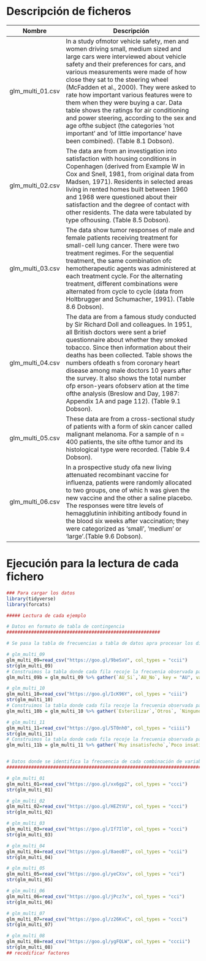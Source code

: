 # Descripción de ficheros

Nombre             | Descripción
-------------------|------------------------------------------------------------
glm_multi_01.csv       |   In a study ofmotor vehicle safety, men and women driving small, medium sized and large cars were interviewed about vehicle safety and their preferences for cars, and various measurements were made of how close they sat to the steering wheel (McFadden et al., 2000). They were asked to rate how important various features were to them when they were buying a car. Data table shows the ratings for air conditioning and power steering, according to the sex and age ofthe subject (the categories ‘not important’ and ‘of little importance’ have been combined). (Table 8.1 Dobson).
glm_multi_02.csv       |   The data are from an investigation into satisfaction with housing conditions in Copenhagen (derived from Example W in Cox and Snell, 1981, from original data from Madsen, 1971). Residents in selected areas living in rented homes built between 1960 and 1968 were questioned about their satisfaction and the degree of contact with other residents. The data were tabulated by type ofhousing. (Table 8.5 Dobson).
glm_multi_03.csv       |   The data show tumor responses of male and female patients receiving treatment for small-cell lung cancer. There were two treatment regimes. For the sequential treatment, the same combination ofc hemotherapeutic agents was administered at each treatment cycle. For the alternating treatment, different combinations were alternated from cycle to cycle (data from Holtbrugger and Schumacher, 1991). (Table 8.6 Dobson).
glm_multi_04.csv       |   The data are from a famous study conducted by Sir Richard Doll and colleagues. In 1951, all British doctors were sent a brief questionnaire about whether they smoked tobacco. Since then information about their deaths has been collected. Table shows the numbers ofdeath s from coronary heart disease among male doctors 10 years after the survey. It also shows the total number ofp erson-years ofobserv ation at the time ofthe analysis (Breslow and Day, 1987: Appendix 1A and page 112). (Table 9.1 Dobson).
glm_multi_05.csv       |   These data are from a cross-sectional study of patients with a form of skin cancer called malignant melanoma. For a sample of n = 400 patients, the site ofthe tumor and its histological type were recorded. (Table 9.4 Dobson).
glm_multi_06.csv       |   In a prospective study ofa new living attenuated recombinant vaccine for influenza, patients were randomly allocated to two groups, one of whic h was given the new vaccine and the other a saline placebo. The responses were titre levels of hemagglutinin inhibiting antibody found in the blood six weeks after vaccination; they were categorized as ‘small’, ‘medium’ or ‘large’.(Table 9.6 Dobson).


# Ejecución para la lectura de cada fichero

```r
### Para cargar los datos
library(tidyverse)
library(forcats)

##### Lectura de cada ejemplo

# Datos en formato de tabla de contingencia
########################################################

# Se pasa la tabla de frecuencias a tabla de datos apra procesar los diferentes modelos

# glm_multi_09
glm_multi_09=read_csv("https://goo.gl/9beSxV", col_types = "ccii")
str(glm_multi_09)
# Construimos la tabla donde cada fila recoje la frecuenia observada para combinación de las variables
glm_multi_09b = glm_multi_09 %>% gather(`AU_Si`,`AU_No`, key = "AU", value = frecuencia)

# glm_multi_10
glm_multi_10=read_csv("https://goo.gl/IcK96Y", col_types = "ciii")
str(glm_multi_10)
# Construimos la tabla donde cada fila recoje la frecuenia observada para combinación de las variables
glm_multi_10b = glm_multi_10 %>% gather(`Esterilizar`,`Otros`, `Ninguno`, key = "Metodo", value = frecuencia)

# glm_multi_11
glm_multi_11=read_csv("https://goo.gl/5T0nh0", col_types = "ciiii")
str(glm_multi_11)
# Construimos la tabla donde cada fila recoje la frecuenia observada para combinación de las variables
glm_multi_11b = glm_multi_11 %>% gather(`Muy insatisfecho`,`Poco insatisfecho`,`Moderadamente satisfecho`,`Muy satisfecho`,key = "Estado", value = frecuencia)


# Datos donde se identifica la frecuencia de cada combinación de variables
##################################################################################################

# glm_multi_01
glm_multi_01=read_csv("https://goo.gl/xx6gp2", col_types = "ccci")
str(glm_multi_01)

# glm_multi_02
glm_multi_02=read_csv("https://goo.gl/HEZtVU", col_types = "ccci")
str(glm_multi_02)

# glm_multi_03
glm_multi_03=read_csv("https://goo.gl/If7Il0", col_types = "ccci")
str(glm_multi_03)

# glm_multi_04
glm_multi_04=read_csv("https://goo.gl/8aeoB7", col_types = "ccii")
str(glm_multi_04)

# glm_multi_05
glm_multi_05=read_csv("https://goo.gl/yeCXsv", col_types = "cci")
str(glm_multi_05)

# glm_multi_06
glm_multi_06=read_csv("https://goo.gl/jPcz7x", col_types = "cci")
str(glm_multi_06)

# glm_multi_07
glm_multi_07=read_csv("https://goo.gl/z26KvC", col_types = "ccci")
str(glm_multi_07)

# glm_multi_08
glm_multi_08=read_csv("https://goo.gl/ygFQLW", col_types = "cccii")
str(glm_multi_08)
## recodificar factores

```
